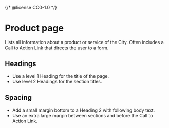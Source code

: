{/* @license CC0-1.0 */}


<Meta of={ProductStories} />

# Product page

Lists all information about a product or service of the City.
Often includes a Call to Action Link that directs the user to a form.

## Headings

- Use a level 1 Heading for the title of the page.
- Use level 2 Headings for the section titles.

## Spacing

- Add a small margin bottom to a Heading 2 with following body text.
- Use an extra large margin between sections and before the Call to Action Link.
